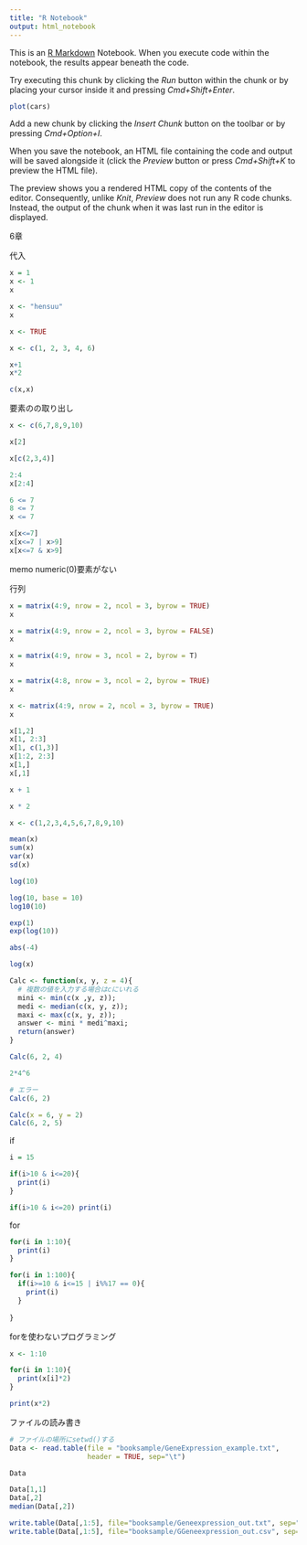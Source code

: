 ```yaml
---
title: "R Notebook"
output: html_notebook
---
```


This is an [R Markdown](http://rmarkdown.rstudio.com) Notebook. When you execute code within the notebook, the results appear beneath the code. 

Try executing this chunk by clicking the *Run* button within the chunk or by placing your cursor inside it and pressing *Cmd+Shift+Enter*. 

```r
plot(cars)
```

Add a new chunk by clicking the *Insert Chunk* button on the toolbar or by pressing *Cmd+Option+I*.

When you save the notebook, an HTML file containing the code and output will be saved alongside it (click the *Preview* button or press *Cmd+Shift+K* to preview the HTML file). 

The preview shows you a rendered HTML copy of the contents of the editor. Consequently, unlike *Knit*, *Preview* does not run any R code chunks. Instead, the output of the chunk when it was last run in the editor is displayed.

6章

代入
```r
x = 1
x <- 1
x

x <- "hensuu"
x

x <- TRUE
```

```r
x <- c(1, 2, 3, 4, 6)

x+1
x*2

c(x,x)

```

要素のの取り出し
```r
x <- c(6,7,8,9,10)

x[2]

x[c(2,3,4)]

2:4
x[2:4]

6 <= 7
8 <= 7
x <= 7

x[x<=7]
x[x<=7 | x>9]
x[x<=7 & x>9]
```

memo
numeric(0)要素がない

行列
```r
x = matrix(4:9, nrow = 2, ncol = 3, byrow = TRUE)
x

x = matrix(4:9, nrow = 2, ncol = 3, byrow = FALSE)
x

x = matrix(4:9, nrow = 3, ncol = 2, byrow = T)
x

x = matrix(4:8, nrow = 3, ncol = 2, byrow = TRUE)
x

```

```r
x <- matrix(4:9, nrow = 2, ncol = 3, byrow = TRUE)
x
```



```r
x[1,2]
x[1, 2:3]
x[1, c(1,3)]
x[1:2, 2:3]
x[1,]
x[,1]
```

```r
x + 1

x * 2
```

```r
x <- c(1,2,3,4,5,6,7,8,9,10)

mean(x)
sum(x)
var(x)
sd(x)
```
```r
log(10)

log(10, base = 10)
log10(10)

exp(1)
exp(log(10))

abs(-4)

log(x)

```

```r
Calc <- function(x, y, z = 4){
  # 複数の値を入力する場合はcにいれる
  mini <- min(c(x ,y, z));
  medi <- median(c(x, y, z));
  maxi <- max(c(x, y, z));
  answer <- mini * medi^maxi;
  return(answer)
}

Calc(6, 2, 4)

2*4^6

# エラー
Calc(6, 2)

Calc(x = 6, y = 2)
Calc(6, 2, 5)

```

if
```r
i = 15

if(i>10 & i<=20){
  print(i)
}

if(i>10 & i<=20) print(i)


```

for
```r
for(i in 1:10){
  print(i)
}
```
```r
for(i in 1:100){
  if(i>=10 & i<=15 | i%%17 == 0){
    print(i)
  }
  
}

```
forを使わないプログラミング
```r
x <- 1:10

for(i in 1:10){
  print(x[i]*2)
}

print(x*2)

```

ファイルの読み書き
```r
# ファイルの場所にsetwd()する
Data <- read.table(file = "booksample/GeneExpression_example.txt",
                   header = TRUE, sep="\t")

Data
```
```r
Data[1,1]
Data[,2]
median(Data[,2])
```
```r
write.table(Data[,1:5], file="booksample/Geneexpression_out.txt", sep="\t")
write.table(Data[,1:5], file="booksample/GGeneexpression_out.csv", sep=",")
```




